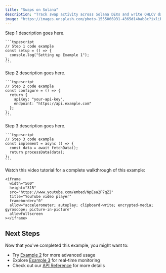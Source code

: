 ```yaml
---
title: "Swaps on Solana"
description: "Track swap activity across Solana DEXs and write OHLCV data to ClickHouse"
image: "https://images.unsplash.com/photo-1555066931-4365d14bab8c?ixlib=rb-4.0.3&ixid=M3wxMjA3fDB8MHxwaG90by1wYWdlfHx8fGVufDB8fHx8fA%3D%3D&auto=format&fit=crop&w=800&q=80"
---
```


<Steps>
  <Step title="Setup">
    Step 1 description goes here.

    ```typescript
    // Step 1 code example
    const setup = () => {
      console.log("Setting up Example 1");
    };
    ```

  </Step>

  <Step title="Configuration">
    Step 2 description goes here.

    ```typescript
    // Step 2 code example
    const configure = () => {
      return {
        apiKey: "your-api-key",
        endpoint: "https://api.example.com"
      };
    };
    ```

  </Step>

  <Step title="Implementation">
    Step 3 description goes here.

    ```typescript
    // Step 3 code example
    const implement = async () => {
      const data = await fetchData();
      return processData(data);
    };
    ```

  </Step>
  
  <Step title="Video Tutorial">
    Watch this video tutorial for a complete walkthrough of this example:
    
    <iframe
      width="560"
      height="315"
      src="https://www.youtube.com/embed/NpEaa2P7qZI"
      title="YouTube video player"
      frameborder="0"
      allow="accelerometer; autoplay; clipboard-write; encrypted-media; gyroscope; picture-in-picture"
      allowfullscreen
    ></iframe>
  </Step>
  
</Steps>

## Next Steps

Now that you've completed this example, you might want to:

- Try [Example 2](/examples/example-2) for more advanced usage
- Explore [Example 3](/examples/example-3) for real-time monitoring
- Check out our [API Reference](/api-reference/introduction) for more details
